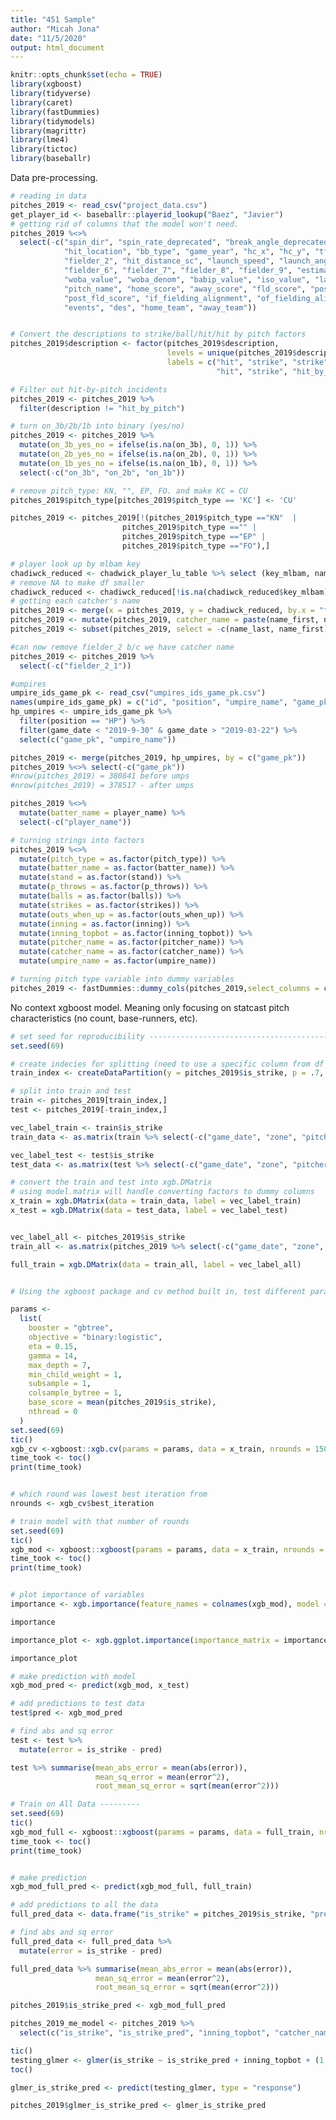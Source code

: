 ```yaml
---
title: "451 Sample"
author: "Micah Jona"
date: "11/5/2020"
output: html_document
---
```


```r
knitr::opts_chunk$set(echo = TRUE)
library(xgboost)
library(tidyverse)
library(caret)
library(fastDummies)
library(tidymodels)
library(magrittr)
library(lme4)
library(tictoc)
library(baseballr)
```


Data pre-processing.
```r
# reading in data
pitches_2019 <- read_csv("project_data.csv")
get_player_id <- baseballr::playerid_lookup("Baez", "Javier")
# getting rid of columns that the model won't need. 
pitches_2019 %<>% 
  select(-c("spin_dir", "spin_rate_deprecated", "break_angle_deprecated", "break_length_deprecated", "game_type", "type",
            "hit_location", "bb_type", "game_year", "hc_x", "hc_y", "tfs_deprecated", "tfs_zulu_deprecated", "umpire", "sv_id",
            "fielder_2", "hit_distance_sc", "launch_speed", "launch_angle", "pitcher_1", "fielder_3", "fielder_4", "fielder_5",
            "fielder_6", "fielder_7", "fielder_8", "fielder_9", "estimated_ba_using_speedangle", "estimated_woba_using_speedangle",
            "woba_value", "woba_denom", "babip_value", "iso_value", "launch_speed_angle", "at_bat_number", "pitch_number",
            "pitch_name", "home_score", "away_score", "fld_score", "post_away_score", "post_home_score",
            "post_fld_score", "if_fielding_alignment", "of_fielding_alignment", "barrel", "pitcher", "batter",
            "events", "des", "home_team", "away_team"))


# Convert the descriptions to strike/ball/hit/hit by pitch factors
pitches_2019$description <- factor(pitches_2019$description,
                                   levels = unique(pitches_2019$description),
                                   labels = c("hit", "strike", "strike", "ball", "hit", "strike", "hit", "hit",
                                              "hit", "strike", "hit_by_pitch", "strike", "strike", "strike", "strike"))

# Filter out hit-by-pitch incidents
pitches_2019 <- pitches_2019 %>%
  filter(description != "hit_by_pitch")

# turn on_3b/2b/1b into binary (yes/no) 
pitches_2019 <- pitches_2019 %>%
  mutate(on_3b_yes_no = ifelse(is.na(on_3b), 0, 1)) %>%
  mutate(on_2b_yes_no = ifelse(is.na(on_2b), 0, 1)) %>%
  mutate(on_1b_yes_no = ifelse(is.na(on_1b), 0, 1)) %>%
  select(-c("on_3b", "on_2b", "on_1b"))

# remove pitch_type: KN, "", EP, FO. and make KC = CU
pitches_2019$pitch_type[pitches_2019$pitch_type == 'KC'] <- 'CU'

pitches_2019 <- pitches_2019[!(pitches_2019$pitch_type =="KN"  | 
                         pitches_2019$pitch_type =="" |
                         pitches_2019$pitch_type =="EP" |
                         pitches_2019$pitch_type =="FO"),]

# player look up by mlbam key
chadiwck_reduced <- chadwick_player_lu_table %>% select (key_mlbam, name_last, name_first)
# remove NA to make df smaller
chadiwck_reduced <- chadiwck_reduced[!is.na(chadiwck_reduced$key_mlbam),]
# getting each catcher's name
pitches_2019 <- merge(x = pitches_2019, y = chadiwck_reduced, by.x = "fielder_2_1", by.y = "key_mlbam")
pitches_2019 <- mutate(pitches_2019, catcher_name = paste(name_first, name_last, sep = " "))
pitches_2019 <- subset(pitches_2019, select = -c(name_last, name_first))

#can now remove fielder_2 b/c we have catcher name
pitches_2019 <- pitches_2019 %>%
  select(-c("fielder_2_1"))

#umpires
umpire_ids_game_pk <- read_csv("umpires_ids_game_pk.csv")
names(umpire_ids_game_pk) = c("id", "position", "umpire_name", "game_pk", "game_date")
hp_umpires <- umpire_ids_game_pk %>%
  filter(position == "HP") %>%
  filter(game_date < "2019-9-30" & game_date > "2019-03-22") %>%
  select(c("game_pk", "umpire_name"))

pitches_2019 <- merge(pitches_2019, hp_umpires, by = c("game_pk"))
pitches_2019 %<>% select(-c("game_pk"))
#nrow(pitches_2019) = 380841 before umps
#nrow(pitches_2019) = 378517 - after umps 

pitches_2019 %<>% 
  mutate(batter_name = player_name) %>%
  select(-c("player_name"))

# turning strings into factors
pitches_2019 %<>%
  mutate(pitch_type = as.factor(pitch_type)) %>%
  mutate(batter_name = as.factor(batter_name)) %>%
  mutate(stand = as.factor(stand)) %>%
  mutate(p_throws = as.factor(p_throws)) %>%
  mutate(balls = as.factor(balls)) %>%
  mutate(strikes = as.factor(strikes)) %>%
  mutate(outs_when_up = as.factor(outs_when_up)) %>%
  mutate(inning = as.factor(inning)) %>%
  mutate(inning_topbot = as.factor(inning_topbot)) %>%
  mutate(pitcher_name = as.factor(pitcher_name)) %>%
  mutate(catcher_name = as.factor(catcher_name)) %>%
  mutate(umpire_name = as.factor(umpire_name))

# turning pitch type variable into dummy variables 
pitches_2019 <- fastDummies::dummy_cols(pitches_2019,select_columns = c("pitch_type")) 
```


No context xgboost model. Meaning only focusing on statcast pitch characteristics (no count, base-runners, etc). 
```r
# set seed for reproducibility -------------------------------------------
set.seed(69)

# create indecies for splitting (need to use a specific column from df for it to run)
train_index <- createDataPartition(y = pitches_2019$is_strike, p = .7, list = FALSE) %>% as.vector()

# split into train and test
train <- pitches_2019[train_index,]
test <- pitches_2019[-train_index,]

vec_label_train <- train$is_strike
train_data <- as.matrix(train %>% select(-c("game_date", "zone", "pitcher_name", "is_strike", "catcher_name", "umpire_name", "batter_name", "pitch_type",  "stand", "p_throws", "balls", "strikes","outs_when_up", "inning", "inning_topbot", "on_3b_yes_no", "on_2b_yes_no", "on_1b_yes_no"))) #gonna deselect catcher/pitcher/batter_name/game_date here too

vec_label_test <- test$is_strike
test_data <- as.matrix(test %>% select(-c("game_date", "zone", "pitcher_name", "is_strike", "catcher_name", "umpire_name", "batter_name", "pitch_type", "stand", "p_throws", "balls", "strikes", "outs_when_up", "inning", "inning_topbot", "on_3b_yes_no", "on_2b_yes_no", "on_1b_yes_no"))) #gonna deselect catcher/pitcher/batter_name/game_date here too

# convert the train and test into xgb.DMatrix
# using model.matrix will handle converting factors to dummy columns
x_train = xgb.DMatrix(data = train_data, label = vec_label_train)
x_test = xgb.DMatrix(data = test_data, label = vec_label_test)


vec_label_all <- pitches_2019$is_strike
train_all <- as.matrix(pitches_2019 %>% select(-c("game_date", "zone", "pitcher_name", "is_strike", "catcher_name", "umpire_name", "batter_name", "pitch_type", "stand", "p_throws", "balls", "strikes", "outs_when_up", "inning", "inning_topbot", "on_3b_yes_no", "on_2b_yes_no", "on_1b_yes_no"))) #gonna deselect catcher/pitcher/batter_name/game_date here too

full_train = xgb.DMatrix(data = train_all, label = vec_label_all)


# Using the xgboost package and cv method built in, test different parameters -----------

params <-
  list(
    booster = "gbtree",
    objective = "binary:logistic",
    eta = 0.15,
    gamma = 14,
    max_depth = 7,
    min_child_weight = 1,
    subsample = 1,
    colsample_bytree = 1,
    base_score = mean(pitches_2019$is_strike),
    nthread = 0
  )
set.seed(69)
tic()
xgb_cv <-xgboost::xgb.cv(params = params, data = x_train, nrounds = 150, nfold = 5, showsd = T, stratified = T, print_every_n = 1, early_stopping_rounds = 20)
time_took <- toc()
print(time_took)


# which round was lowest best iteration from
nrounds <- xgb_cv$best_iteration

# train model with that number of rounds
set.seed(69)
tic()
xgb_mod <- xgboost::xgboost(params = params, data = x_train, nrounds = nrounds, verbose = 2)
time_took <- toc()
print(time_took)


# plot importance of variables
importance <- xgb.importance(feature_names = colnames(xgb_mod), model = xgb_mod)

importance

importance_plot <- xgb.ggplot.importance(importance_matrix = importance)

importance_plot

# make prediction with model
xgb_mod_pred <- predict(xgb_mod, x_test)

# add predictions to test data
test$pred <- xgb_mod_pred

# find abs and sq error
test <- test %>%
  mutate(error = is_strike - pred)

test %>% summarise(mean_abs_error = mean(abs(error)),
                   mean_sq_error = mean(error^2),
                   root_mean_sq_error = sqrt(mean(error^2)))

# Train on All Data ---------
set.seed(69)
tic()
xgb_mod_full <- xgboost::xgboost(params = params, data = full_train, nrounds = nrounds, verbose = 2)
time_took <- toc()
print(time_took)


# make prediction
xgb_mod_full_pred <- predict(xgb_mod_full, full_train)

# add predictions to all the data
full_pred_data <- data.frame("is_strike" = pitches_2019$is_strike, "pred" = xgb_mod_full_pred)

# find abs and sq error
full_pred_data <- full_pred_data %>%
  mutate(error = is_strike - pred)

full_pred_data %>% summarise(mean_abs_error = mean(abs(error)),
                   mean_sq_error = mean(error^2),
                   root_mean_sq_error = sqrt(mean(error^2)))
```



```r
pitches_2019$is_strike_pred <- xgb_mod_full_pred

pitches_2019_me_model <- pitches_2019 %>% 
  select(c("is_strike", "is_strike_pred", "inning_topbot", "catcher_name", "pitcher_name", "umpire_name", "batter_name"))

tic()
testing_glmer <- glmer(is_strike ~ is_strike_pred + inning_topbot + (1|catcher_name) + (1|pitcher_name) + (1|umpire_name) + (1|batter_name) + (1|catcher_name:is_strike_pred), data = pitches_2019_me_model, family=binomial(link = "probit"), nAGQ = 0)
toc()

glmer_is_strike_pred <- predict(testing_glmer, type = "response")

pitches_2019$glmer_is_strike_pred <- glmer_is_strike_pred
```
